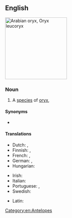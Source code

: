 ==English==
[[File:Reem-Lavan001.jpg|thumb|200px|Arabian oryx, ''Oryx leucoryx'']]
{{wikipedia}}
{{wikispecies|Oryz leucoryx}}

===Noun===
{{en-noun|+|Arabian oryx}}

# A [[species]] of [[oryx]], {{taxlink|Oryx leucoryx|species|ver=190207}}

====Synonyms====
* {{vern|white oryx}}

====Translations====
{{trans-top|''Oryx leucoryx''}}
* Dutch: {{t|nl|Arabische oryx|m}}, {{t|nl|witte oryx|m}}
* Finnish: {{t|fi|valkobeisa}}, {{t|fi|arabiankeihäsantilooppi}}
* French: {{t|fr|oryx béatrix|m}}, {{t+|fr|oryx d'Arabie|m}}
* German: {{t|de|Arabische Oryx|f}}, {{t|de|Weiße Oryx|f}}
* Hungarian: {{t|hu|arab bejza}}
{{trans-mid}}
* Irish: {{t|ga|oracs Arabach|m}}
* Italian: {{t|it|orice d'Arabia|m}}
* Portuguese: {{t|pt|órix da Arábia|m}}, {{t|pt|órix árabe|m}}
* Swedish: {{t|sv|arabisk oryx|c}}
{{trans-bottom}}

{{checktrans-top}}
* Latin: {{t-check|la|Oryx leucoryx}}
{{trans-mid}}
{{trans-bottom}}

[[Category:en:Antelopes]]